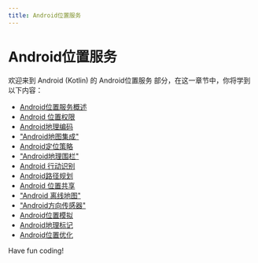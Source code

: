 ```yaml
---
title: Android位置服务
---
```


# Android位置服务

欢迎来到 Android (Kotlin) 的 Android位置服务 部分，在这一章节中，你将学到以下内容：

- [Android位置服务概述](./0-android-location-services-overview.mdx)
- [Android 位置权限](./1-android-location-permissions.mdx)
- [Android地理编码](./2-android-geocoding.mdx)
- ["Android地图集成"](./3-android-map-integration.mdx)
- [Android定位策略](./4-android-location-strategy.mdx)
- ["Android地理围栏"](./5-android-geofence.mdx)
- [Android 行动识别](./6-android-action-recognition.mdx)
- [Android路径规划](./7-android-path-planning.mdx)
- [Android 位置共享](./8-android-location-sharing.mdx)
- ["Android 离线地图"](./9-android-offline-map.mdx)
- ["Android方向传感器"](./10-android-orientation-sensor.mdx)
- [Android位置模拟](./11-android-position-simulation.mdx)
- [Android地理标记](./12-android-geotagging.mdx)
- [Android位置优化](./13-android-location-optimization.mdx)

Have fun coding!